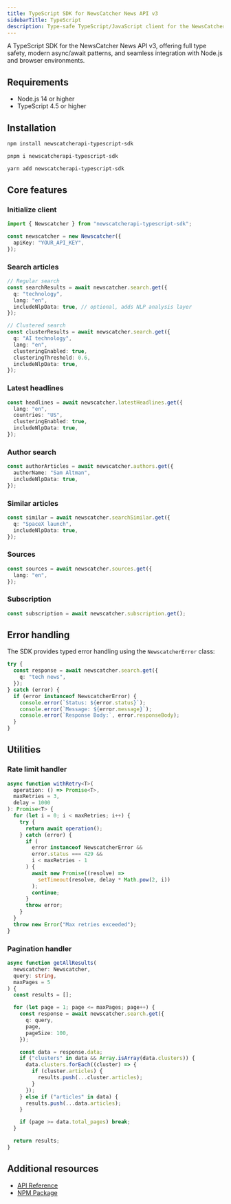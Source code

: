 ```yaml
---
title: TypeScript SDK for NewsCatcher News API v3
sidebarTitle: TypeScript
description: Type-safe TypeScript/JavaScript client for the NewsCatcher News API
---
```


A TypeScript SDK for the NewsCatcher News API v3, offering full type safety,
modern async/await patterns, and seamless integration with Node.js and browser
environments.

## Requirements

- Node.js 14 or higher
- TypeScript 4.5 or higher

## Installation

<CodeGroup>

```bash npm
npm install newscatcherapi-typescript-sdk
```

```bash pnpm
pnpm i newscatcherapi-typescript-sdk
```

```bash yarn
yarn add newscatcherapi-typescript-sdk
```

</CodeGroup>

## Core features

### Initialize client

```typescript
import { Newscatcher } from "newscatcherapi-typescript-sdk";

const newscatcher = new Newscatcher({
  apiKey: "YOUR_API_KEY",
});
```

### Search articles

```typescript
// Regular search
const searchResults = await newscatcher.search.get({
  q: "technology",
  lang: "en",
  includeNlpData: true, // optional, adds NLP analysis layer
});

// Clustered search
const clusterResults = await newscatcher.search.get({
  q: "AI technology",
  lang: "en",
  clusteringEnabled: true,
  clusteringThreshold: 0.6,
  includeNlpData: true,
});
```

### Latest headlines

```typescript
const headlines = await newscatcher.latestHeadlines.get({
  lang: "en",
  countries: "US",
  clusteringEnabled: true,
  includeNlpData: true,
});
```

### Author search

```typescript
const authorArticles = await newscatcher.authors.get({
  authorName: "Sam Altman",
  includeNlpData: true,
});
```

### Similar articles

```typescript
const similar = await newscatcher.searchSimilar.get({
  q: "SpaceX launch",
  includeNlpData: true,
});
```

### Sources

```typescript
const sources = await newscatcher.sources.get({
  lang: "en",
});
```

### Subscription

```typescript
const subscription = await newscatcher.subscription.get();
```

## Error handling

The SDK provides typed error handling using the `NewscatcherError` class:

```typescript
try {
  const response = await newscatcher.search.get({
    q: "tech news",
  });
} catch (error) {
  if (error instanceof NewscatcherError) {
    console.error(`Status: ${error.status}`);
    console.error(`Message: ${error.message}`);
    console.error(`Response Body:`, error.responseBody);
  }
}
```

## Utilities

### Rate limit handler

```typescript
async function withRetry<T>(
  operation: () => Promise<T>,
  maxRetries = 3,
  delay = 1000
): Promise<T> {
  for (let i = 0; i < maxRetries; i++) {
    try {
      return await operation();
    } catch (error) {
      if (
        error instanceof NewscatcherError &&
        error.status === 429 &&
        i < maxRetries - 1
      ) {
        await new Promise((resolve) =>
          setTimeout(resolve, delay * Math.pow(2, i))
        );
        continue;
      }
      throw error;
    }
  }
  throw new Error("Max retries exceeded");
}
```

### Pagination handler

```typescript
async function getAllResults(
  newscatcher: Newscatcher,
  query: string,
  maxPages = 5
) {
  const results = [];

  for (let page = 1; page <= maxPages; page++) {
    const response = await newscatcher.search.get({
      q: query,
      page,
      pageSize: 100,
    });

    const data = response.data;
    if ("clusters" in data && Array.isArray(data.clusters)) {
      data.clusters.forEach((cluster) => {
        if (cluster.articles) {
          results.push(...cluster.articles);
        }
      });
    } else if ("articles" in data) {
      results.push(...data.articles);
    }

    if (page >= data.total_pages) break;
  }

  return results;
}
```

## Additional resources

- [API Reference](/v3/api-reference/endpoints/search/search-articles-get)
- [NPM Package](https://www.npmjs.com/package/newscatcherapi-typescript-sdk)
